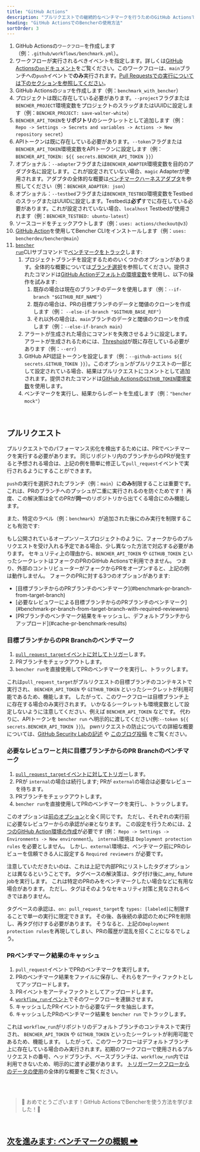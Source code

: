 ```yaml
---
title: "GitHub Actions"
description: "プルリクエストでの継続的なベンチマークを行うためのGitHub ActionsでのBencherの使用方法"
heading: "GitHub ActionsでのBencherの使用方法"
sortOrder: 3
---
```



<GitHubActions1 />

1. GitHub Actionsの`ワークフロー`を作成します（例：`.github/workflows/benchmark.yml`）。
2. ワークフローが実行されるべきイベントを指定します。詳しくは[GitHub Actionsの`on`ドキュメント](https://docs.github.com/ja/actions/using-workflows/workflow-syntax-for-github-actions#on)をご覧ください。このワークフローは、`main`ブランチへの`push`イベントで**のみ**実行されます。[Pull Requestsでの実行については下のセクションを参照してください](#pull-requests)。
3. GitHub Actionsの`ジョブ`を作成します（例：`benchmark_with_bencher`）
4. プロジェクトは既に存在している必要があります。`--project`フラグまたは`BENCHER_PROJECT`環境変数をプロジェクトのスラッグまたはUUIDに設定します（例：`BENCHER_PROJECT: save-walter-white`）
5. `BENCHER_API_TOKEN`を**リポジトリ**のシークレットとして追加します（例：`Repo -> Settings -> Secrets and variables -> Actions -> New repository secret`）
6. APIトークンは既に存在している必要があります。`--token`フラグまたは`BENCHER_API_TOKEN`環境変数をAPIトークンに設定します（例：`BENCHER_API_TOKEN: ${{ secrets.BENCHER_API_TOKEN }}`）
7. オプショナル：`--adapter`フラグまたは`BENCHER_ADAPTER`環境変数を目的のアダプタ名に設定します。これが設定されていない場合、`magic` Adapterが使用されます。アダプタの全体的な概要は[ベンチマークハーネスアダプタ](/docs/ja/explanation/adapters)を参照してください（例：`BENCHER_ADAPTER: json`）
8. オプショナル：`--testbed`フラグまたは`BENCHER_TESTBED`環境変数をTestbedのスラッグまたはUUIDに設定します。Testbedは**必ず**すでに存在している必要があります。これが設定されていない場合、`localhost` Testbedが使用されます（例：`BENCHER_TESTBED: ubuntu-latest`）
9. ソースコードをチェックアウトします（例：`uses: actions/checkout@v3`）
10. [GitHub Action](https://github.com/marketplace/actions/bencher-cli)を使用してBencher CLIをインストールします（例：`uses: bencherdev/bencher@main`）
11. <code><a href="/docs/ja/explanation/bencher-run">bencher run</a></code>CLIサブコマンドで[ベンチマークをトラック](/docs/ja/how-to/track-benchmarks)します:
    1. プロジェクトブランチを設定するためのいくつかのオプションがあります。全体的な概要については[ブランチ選択](/docs/ja/how-to/branch-selection)を参照してください。提供されたコマンドは[GitHub Actionデフォルトの環境変数](https://docs.github.com/ja/actions/learn-github-actions/variables#default-environment-variables)を使用し、以下の操作を試みます:
        1. 既存の場合は現在のブランチのデータを使用します（例：`--if-branch "$GITHUB_REF_NAME"`）
        2. 既存の場合は、PRの目標ブランチのデータと閾値のクローンを作成します（例： `--else-if-branch "$GITHUB_BASE_REF"`）
        3. それ以外の場合は、`main`ブランチのデータと閾値のクローンを作成します（例：`--else-if-branch main`）
    2. アラートが生成された場合にコマンドを失敗させるように設定します。アラートが生成されるためには、[Threshold](/docs/ja/explanation/thresholds)が既に存在している必要があります（例：`--err`）
    3. GitHub API認証トークンを設定します（例：`--github-actions ${{ secrets.GITHUB_TOKEN }}`）。このオプションがプルリクエストの一部として設定されている場合、結果はプルリクエストにコメントとして追加されます。提供されたコマンドは[GitHub Actionsの`GITHUB_TOKEN`環境変数](https://docs.github.com/ja/actions/security-guides/automatic-token-authentication)を使用します。
    4. ベンチマークを実行し、結果からレポートを生成します（例：`"bencher mock"`）

<br/>

## プルリクエスト

プルリクエストでのパフォーマンス劣化を検出するためには、PRでベンチマークを実行する必要があります。
同じリポジトリ内のブランチからのPRが発生すると予想される場合は、上記の例を簡単に修正して`pull_request`イベントで実行されるようにすることができます。

<GitHubActions2 />

`push`の実行を選択されたブランチ（例：`main`）に**のみ**制限することは重要です。
これは、PRのブランチへのプッシュが二重に実行されるのを防ぐためです！
再度、この解決策は全てのPRが**同一**のリポジトリから出てくる場合にのみ機能します。

また、特定のラベル（例：`benchmark`）が追加された後にのみ実行を制限することも有効です:

<GitHubActions3 />

もし公開されているオープンソースプロジェクトのように、フォークからのプルリクエストを受け入れる予定である場合、少し異なった方法で対応する必要があります。
セキュリティ上の理由から、`BENCHER_API_TOKEN` や `GITHUB_TOKEN` といったシークレットはフォークのPRのGitHub Actionsで利用できません。
つまり、外部のコントリビューターがフォークからPRをオープンすると、上記の例は動作しません。
フォークのPRに対する3つのオプションがあります:

<ul>
  <li>[目標ブランチからのPRブランチのベンチマーク](#benchmark-pr-branch-from-target-branch)</li>
  <li>[必要なレビュワーによる目標ブランチからのPRブランチのベンチマーク](#benchmark-pr-branch-from-target-branch-with-required-reviewers)</li>
  <li>[PRブランチのベンチマーク結果をキャッシュし、デフォルトブランチからアップロード](#cache-pr-benchmark-results)</li>
</ul>

### 目標ブランチからのPR Branchのベンチマーク

<GitHubActions4 />

1. [ `pull_request_target`イベントに対してトリガー](https://docs.github.com/ja/actions/using-workflows/events-that-trigger-workflows#pull_request_target)します。
1. PRブランチをチェックアウトします。
1. `bencher run`を直接使用してPRのベンチマークを実行し、トラックします。

これは`pull_request_target`がプルリクエストの目標ブランチのコンテキストで実行され、 `BENCHER_API_TOKEN` や `GITHUB_TOKEN` といったシークレットが利用可能であるため、機能します。
したがって、このワークフローは目標ブランチ上に存在する場合のみ実行されます。
いかなるシークレットも環境変数として設定しないように注意してください、例えば `BENCHER_API_TOKEN` などです。
代わりに、APIトークンを `bencher run` へ明示的に渡してください(例:`--token ${{ secrets.BENCHER_API_TOKEN }}`)。
pwnリクエストの防止についての詳細な概要については、[GitHub Security Labの記述](https://securitylab.github.com/research/github-actions-preventing-pwn-requests/)
や [このブログ投稿](https://nathandavison.com/blog/github-actions-and-the-threat-of-malicious-pull-requests)
をご覧ください。

### 必要なレビュワーと共に目標ブランチからのPR Branchのベンチマーク

<GitHubActions5 />

1. [ `pull_request_target`イベントに対してトリガー](https://docs.github.com/ja/actions/using-workflows/events-that-trigger-workflows#pull_request_target)します。
1. PRが `internal`の場合は続行します; PRが `external`の場合は必要なレビューを待ちます。
1. PRブランチをチェックアウトします。
1. `bencher run`を直接使用してPRのベンチマークを実行し、トラックします。

このオプションは[前のオプション](#benchmark-pr-branch-from-target-branch)と全く同じです。
ただし、それぞれの実行前に必要なレビュワーからの承認が`必要`となります。
この設定を行うためには、[2つのGitHub Action環境の作成](https://docs.github.com/ja/actions/deployment/targeting-different-environments/using-environments-for-deployment#using-an-environment)が必要です
(例： `Repo -> Settings -> Environments -> New environment`)。
`internal`環境は `Deployment protection rules` を必要としません。
しかし、`external`環境は、ベンチマーク前にPRのレビューを信頼できる人に設定する `Required reviewers` が必要です。

注意していただきたいのは、これは上記で内部PRにリストしたタグオプションとは異なるということです。
タグベースの解決策は、タグ付け後に_any_ future jobを実行します。
これは特定のPRのみをベンチマークしたい場合などに有用な場合があります。
ただし、タグはそのようなセキュリティ対策と見なされるべきではありません。

タグベースの承認は、`on: pull_request_target`を `types: [labeled]`に制限することで単一の実行に限定できます。
その後、各後続の承認のためにPRを削除し、再タグ付けする必要があります。
そうなると、上記の`Deployment protection rules`を再現してしまい、PRの履歴が混乱を招くことになるでしょう。

### PRベンチマーク結果のキャッシュ

<GitHubActions6 />

1. `pull_request`イベントでPRのベンチマークを実行します。
1. PRのベンチマーク結果をファイルに保存し、それらをアーティファクトとしてアップロードします。
1. PRイベントをアーティファクトとしてアップロードします。
1. [ `workflow_run`イベント](https://docs.github.com/ja/actions/using-workflows/events-that-trigger-workflows#workflow_run)でそのワークフローを連鎖させます。
1. キャッシュしたPRイベントから必要なデータを抽出します。
1. キャッシュしたPRのベンチマーク結果を `bencher run` でトラックします。

これは `workflow_run`がリポジトリのデフォルトブランチのコンテキストで実行され、 `BENCHER_API_TOKEN` や `GITHUB_TOKEN` といったシークレットが利用可能であるため、機能します。
したがって、このワークフローはデフォルトブランチ上に存在している場合のみ実行されます。初期のワークフローで使用されるプルリクエストの番号、ヘッドブランチ、ベースブランチは、`workflow_run`内では利用できないため、明示的に渡す必要があります。
[トリガーワークフローからのデータの使用](https://docs.github.com/ja/actions/using-workflows/events-that-trigger-workflows#using-data-from-the-triggering-workflow)の全体的な概要をご覧ください。

<br/>
<br/>

> 🐰 おめでとうございます！GitHub ActionsでBencherを使う方法を学びました！🎉

<br/>

<h2><a href="/docs/ja/explanation/benchmarking">次を進みます: ベンチマークの概観 ➡</a></h2>